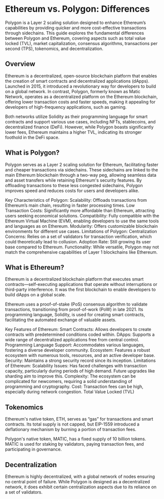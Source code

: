 
# Ethereum vs. Polygon: Differences

Polygon is a Layer 2 scaling solution designed to enhance Ethereum’s capabilities by providing quicker and more cost-effective transactions through sidechains. This guide explores the fundamental differences between Polygon and Ethereum, covering aspects such as total value locked (TVL), market capitalization, consensus algorithms, transactions per second (TPS), tokenomics, and decentralization.

## Overview

Ethereum is a decentralized, open-source blockchain platform that enables the creation of smart contracts and decentralized applications (dApps). Launched in 2015, it introduced a revolutionary way for developers to build on a global network. In contrast, Polygon, formerly known as Matic Network, operates as a decentralized platform on the Ethereum blockchain, offering lower transaction costs and faster speeds, making it appealing for developers of high-frequency applications, such as gaming.

Both networks utilize Solidity as their programming language for smart contracts and support various use cases, including NFTs, stablecoins, and decentralized finance (DeFi). However, while Polygon boasts significantly lower fees, Ethereum maintains a higher TVL, indicating its stronger foothold in the DeFi space.

## What is Polygon?

Polygon serves as a Layer 2 scaling solution for Ethereum, facilitating faster and cheaper transactions via sidechains. These sidechains are linked to the main Ethereum blockchain through a two-way peg, allowing seamless data and asset transfers while retaining Ethereum's security features. By offloading transactions to these less congested sidechains, Polygon improves speed and reduces costs for users and developers alike.

Key Characteristics of Polygon:
Scalability: Offloads transactions from Ethereum’s main chain, resulting in faster processing times.
Low Transaction Costs: Significantly more affordable than Ethereum, attracting users seeking economical solutions.
Compatibility: Fully compatible with the Ethereum Virtual Machine (EVM), enabling developers to use the same tools and languages as on Ethereum.
Modularity: Offers customizable blockchain environments for different use cases.
Limitations of Polygon:
Centralization Concerns: Relies on a set of validators for transaction verification, which could theoretically lead to collusion.
Adoption Rate: Still growing its user base compared to Ethereum.
Functionality: While versatile, Polygon may not match the comprehensive capabilities of Layer 1 blockchains like Ethereum.
## What is Ethereum?

Ethereum is a decentralized blockchain platform that executes smart contracts—self-executing applications that operate without interruptions or third-party interference. It was the first blockchain to enable developers to build dApps on a global scale.

Ethereum uses a proof-of-stake (PoS) consensus algorithm to validate transactions, transitioning from proof-of-work (PoW) in late 2021. Its programming language, Solidity, is used for creating smart contracts, facilitating the automated exchange of valuable assets.

Key Features of Ethereum:
Smart Contracts: Allows developers to create contracts with predetermined conditions coded within.
DApps: Supports a wide range of decentralized applications free from central control.
Programming Language Support: Accommodates various languages, fostering a diverse developer community.
Ecosystem: Features a robust ecosystem with numerous tools, resources, and an active developer base.
Security: Maintains a strong security record since its inception.
Limitations of Ethereum:
Scalability Issues: Has faced challenges with transaction capacity, particularly during periods of high demand. Future upgrades like sharding aim to improve this.
Complexity: The ecosystem can be complicated for newcomers, requiring a solid understanding of programming and cryptography.
Cost: Transaction fees can be high, especially during network congestion.
Total Value Locked (TVL)

## Tokenomics

Ethereum's native token, ETH, serves as “gas” for transactions and smart contracts. Its total supply is not capped, but EIP-1559 introduced a deflationary mechanism by burning a portion of transaction fees.

Polygon's native token, MATIC, has a fixed supply of 10 billion tokens. MATIC is used for staking by validators, paying transaction fees, and participating in governance.

## Decentralization

Ethereum is highly decentralized, with a global network of nodes ensuring no central point of failure. While Polygon is designed as a decentralized network, it does exhibit certain centralization aspects due to its reliance on a set of validators.

<Space h={16} />
<GetStarted />